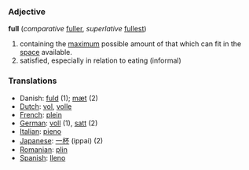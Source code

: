 === Adjective ===

'''full''' (''comparative'' [[fuller]], ''superlative'' [[fullest]])

#containing the [[maximum]] possible amount of that which can fit in the [[space]] available.
#satisfied, especially in relation to eating (informal)

=== Translations ===
*Danish: [[fuld]] (1); [[mæt]] (2)
*[[Dutch]]: [[vol]], [[volle]]
*[[French]]: [[plein]]
*[[German]]: [[voll]] (1), [[satt]] (2)
*[[Italian]]: [[pieno]]
*[[Japanese]]: [[一杯]] (ippai) (2)
*[[Romanian]]: [[plin]]
*[[Spanish]]: [[lleno]]